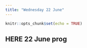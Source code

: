 ```yaml
---
title: "Wednesday 22 June"
---
```


```r
knitr::opts_chunk$set(echo = TRUE)
```

## HERE 22 June prog